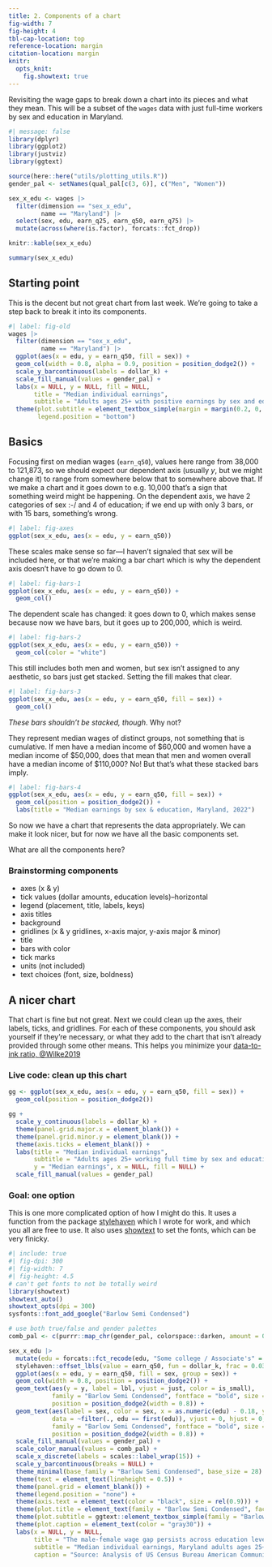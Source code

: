 ```yaml
---
title: 2. Components of a chart
fig-width: 7
fig-height: 4
tbl-cap-location: top
reference-location: margin
citation-location: margin
knitr:
  opts_knit: 
    fig.showtext: true
---
```


Revisiting the wage gaps to break down a chart into its pieces and what they mean. This will be a subset of the `wages` data with just full-time workers by sex and education in Maryland.

```r
#| message: false
library(dplyr)
library(ggplot2)
library(justviz)
library(ggtext)

source(here::here("utils/plotting_utils.R"))
gender_pal <- setNames(qual_pal[c(3, 6)], c("Men", "Women"))
```

```r
sex_x_edu <- wages |>
  filter(dimension == "sex_x_edu",
         name == "Maryland") |>
  select(sex, edu, earn_q25, earn_q50, earn_q75) |>
  mutate(across(where(is.factor), forcats::fct_drop))

knitr::kable(sex_x_edu)

summary(sex_x_edu)
```

## Starting point

This is the decent but not great chart from last week. We're going to take a step back to break it into its components.


```r
#| label: fig-old
wages |>
  filter(dimension == "sex_x_edu",
         name == "Maryland") |>
  ggplot(aes(x = edu, y = earn_q50, fill = sex)) +
  geom_col(width = 0.8, alpha = 0.9, position = position_dodge2()) +
  scale_y_barcontinuous(labels = dollar_k) +
  scale_fill_manual(values = gender_pal) +
  labs(x = NULL, y = NULL, fill = NULL,
       title = "Median individual earnings",
       subtitle = "Adults ages 25+ with positive earnings by sex and educational attainment, Maryland full-time workers, 2022") +
  theme(plot.subtitle = element_textbox_simple(margin = margin(0.2, 0, 0.2, 0, "lines")),
        legend.position = "bottom")
```

## Basics

Focusing first on median wages (`earn_q50`), values here range from 38,000 to 121,873, so we should expect our dependent axis (usually _y_, but we might change it) to range from somewhere below that to somewhere above that. If we make a chart and it goes down to e.g. 10,000 that's a sign that something weird might be happening. On the dependent axis, we have 2 categories of sex :-/ and 4 of education; if we end up with only 3 bars, or with 15 bars, something's wrong.

```r
#| label: fig-axes
ggplot(sex_x_edu, aes(x = edu, y = earn_q50))
```

These scales make sense so far---I haven't signaled that sex will be included here, or that we're making a bar chart which is why the dependent axis doesn't have to go down to 0.

```r
#| label: fig-bars-1
ggplot(sex_x_edu, aes(x = edu, y = earn_q50)) +
  geom_col()
```

The dependent scale has changed: it goes down to 0, which makes sense because now we have bars, but it goes up to 200,000, which is weird.

```r
#| label: fig-bars-2
ggplot(sex_x_edu, aes(x = edu, y = earn_q50)) +
  geom_col(color = "white")
```

This still includes both men and women, but sex isn't assigned to any aesthetic, so bars just get stacked. Setting the fill makes that clear.


```r
#| label: fig-bars-3
ggplot(sex_x_edu, aes(x = edu, y = earn_q50, fill = sex)) +
  geom_col()
```

_These bars shouldn't be stacked, though_. Why not?

[They represent median wages of distinct groups, not something that is cumulative. If men have a median income of \$60,000 and women have a median income of \$50,000, does that mean that men and women overall have a median income of \$110,000? No! But that's what these stacked bars imply.]{.aside}


```r
#| label: fig-bars-4
ggplot(sex_x_edu, aes(x = edu, y = earn_q50, fill = sex)) +
  geom_col(position = position_dodge2()) +
  labs(title = "Median earnings by sex & education, Maryland, 2022")
```

So now we have a chart that represents the data appropriately. We can make it look nicer, but for now we have all the basic components set.

What are all the components here?

::: {.callout-tip}
### Brainstorming components

- axes (x & y)
- tick values (dollar amounts, education levels)--horizontal
- legend (placement, title, labels, keys)
- axis titles
- background
- gridlines (x & y gridlines, x-axis major, y-axis major & minor)
- title
- bars with color
- tick marks
- units (not included)
- text choices (font, size, boldness)

:::

## A nicer chart

That chart is fine but not great. Next we could clean up the axes, their labels, ticks, and gridlines. For each of these components, you should ask yourself if they're necessary, or what they add to the chart that isn't already provided through some other means. This helps you minimize your [data-to-ink ratio, @Wilke2019](https://clauswilke.com/dataviz/proportional-ink.html)

### Live code: clean up this chart

```r
gg <- ggplot(sex_x_edu, aes(x = edu, y = earn_q50, fill = sex)) +
  geom_col(position = position_dodge2())

gg +
  scale_y_continuous(labels = dollar_k) +
  theme(panel.grid.major.x = element_blank()) +
  theme(panel.grid.minor.y = element_blank()) +
  theme(axis.ticks = element_blank()) +
  labs(title = "Median individual earnings",
       subtitle = "Adults ages 25+ working full time by sex and educational attainment, Maryland, 2022",
       y = "Median earnings", x = NULL, fill = NULL) +
  scale_fill_manual(values = gender_pal)
```

### Goal: one option

This is one more complicated option of how I might do this. It uses a function from the package [stylehaven](https://ct-data-haven.github.io/stylehaven/) which I wrote for work, and which you all are free to use. It also uses [showtext](https://cran.r-project.org/web/packages/showtext/index.html) to set the fonts, which can be very finicky.

```r
#| include: true
#| fig-dpi: 300
#| fig-width: 7
#| fig-height: 4.5
# can't get fonts to not be totally weird
library(showtext)
showtext_auto()
showtext_opts(dpi = 300)
sysfonts::font_add_google("Barlow Semi Condensed")

# use both true/false and gender palettes
comb_pal <- c(purrr::map_chr(gender_pal, colorspace::darken, amount = 0.2, space = "HCL"), tf_pal)

sex_x_edu |>
  mutate(edu = forcats::fct_recode(edu, "Some college / Associate's" = "Some college or AA", "Bachelor's" = "Bachelors")) |>
  stylehaven::offset_lbls(value = earn_q50, fun = dollar_k, frac = 0.03) |>
  ggplot(aes(x = edu, y = earn_q50, fill = sex, group = sex)) +
  geom_col(width = 0.8, position = position_dodge2()) +
  geom_text(aes(y = y, label = lbl, vjust = just, color = is_small),
            family = "Barlow Semi Condensed", fontface = "bold", size = 9.5,
            position = position_dodge2(width = 0.8)) +
  geom_text(aes(label = sex, color = sex, x = as.numeric(edu) - 0.18, y = earn_q50 - off/2),
            data = ~filter(., edu == first(edu)), vjust = 0, hjust = 0,
            family = "Barlow Semi Condensed", fontface = "bold", size = 8,
            position = position_dodge2(width = 0.8)) +
  scale_fill_manual(values = gender_pal) +
  scale_color_manual(values = comb_pal) +
  scale_x_discrete(labels = scales::label_wrap(15)) +
  scale_y_barcontinuous(breaks = NULL) +
  theme_minimal(base_family = "Barlow Semi Condensed", base_size = 28) +
  theme(text = element_text(lineheight = 0.5)) +
  theme(panel.grid = element_blank()) +
  theme(legend.position = "none") +
  theme(axis.text = element_text(color = "black", size = rel(0.9))) +
  theme(plot.title = element_text(family = "Barlow Semi Condensed", face = "bold")) +
  theme(plot.subtitle = ggtext::element_textbox_simple(family = "Barlow Semi Condensed", lineheight = 0.7)) +
  theme(plot.caption = element_text(color = "gray30")) +
  labs(x = NULL, y = NULL,
       title = "The male-female wage gap persists across education levels",
       subtitle = "Median individual earnings, Maryland adults ages 25+ working full time by sex and educational attainment, 2022",
       caption = "Source: Analysis of US Census Bureau American Community Survey, 2022 5-year estimates")
```

